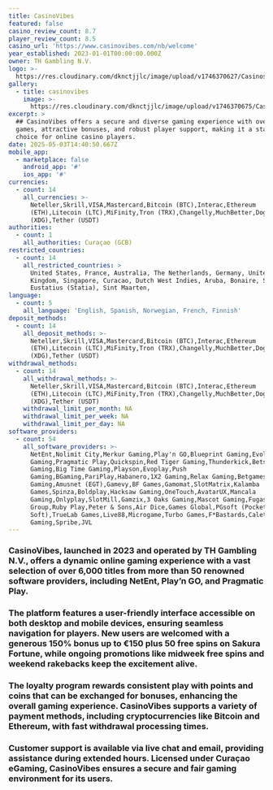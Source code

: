 ```yaml
---
title: CasinoVibes
featured: false
casino_review_count: 8.7
player_review_count: 8.5
casino_url: 'https://www.casinovibes.com/nb/welcome'
year_established: 2023-01-01T00:00:00.000Z
owner: TH Gambling N.V.
logo: >-
  https://res.cloudinary.com/dknctjjlc/image/upload/v1746370627/Casinos/CasinoVibes/Screenshot_2025-05-04_at_17.55.51_u2xngv.png
gallery:
  - title: casinovibes
    image: >-
      https://res.cloudinary.com/dknctjjlc/image/upload/v1746370675/Casinos/CasinoVibes/Screenshot_2025-05-04_at_17.57.31_gp6uwj.png
excerpt: >
  ## CasinoVibes offers a secure and diverse gaming experience with over 4,000
  games, attractive bonuses, and robust player support, making it a standout
  choice for online casino players.
date: 2025-05-03T14:40:50.667Z
mobile_app:
  - marketplace: false
    android_app: '#'
    ios_app: '#'
currencies:
  - count: 14
    all_currencies: >-
      Neteller,Skrill,VISA,Mastercard,Bitcoin (BTC),Interac,Ethereum
      (ETH),Litecoin (LTC),MiFinity,Tron (TRX),Changelly,MuchBetter,Dogecoin
      (XDG),Tether (USDT)
authorities:
  - count: 1
    all_authorities: Curaçao (GCB)
restricted_countries:
  - count: 14
    all_restricted_countries: >
      United States, France, Australia, The Netherlands, Germany, United
      Kingdom, Singapore, Curacao, Dutch West Indies, Aruba, Bonaire, Saba, Sint
      Eustatius (Statia), Sint Maarten,
language:
  - count: 5
    all_language: 'English, Spanish, Norwegian, French, Finnish'
deposit_methods:
  - count: 14
    all_deposit_methods: >-
      Neteller,Skrill,VISA,Mastercard,Bitcoin (BTC),Interac,Ethereum
      (ETH),Litecoin (LTC),MiFinity,Tron (TRX),Changelly,MuchBetter,Dogecoin
      (XDG),Tether (USDT)
withdrawal_methods:
  - count: 14
    all_withdrawal_methods: >-
      Neteller,Skrill,VISA,Mastercard,Bitcoin (BTC),Interac,Ethereum
      (ETH),Litecoin (LTC),MiFinity,Tron (TRX),Changelly,MuchBetter,Dogecoin
      (XDG),Tether (USDT)
    withdrawal_limit_per_month: NA
    withdrawal_limit_per_week: NA
    withdrawal_limit_per_day: NA
software_providers:
  - count: 54
    all_software_providers: >-
      NetEnt,Nolimit City,Merkur Gaming,Play'n GO,Blueprint Gaming,Evolution
      Gaming,Pragmatic Play,Quickspin,Red Tiger Gaming,Thunderkick,Betsoft
      Gaming,Big Time Gaming,Playson,Evoplay,Push
      Gaming,BGaming,PariPlay,Habanero,1X2 Gaming,Relax Gaming,Betgames,Oryx
      Gaming,Amusnet (EGT),Gamevy,BF Games,Gamomat,SlotMatrix,Kalamba
      Games,Spinza,Boldplay,Hacksaw Gaming,OneTouch,AvatarUX,Mancala
      Gaming,Onlyplay,SlotMill,Gamzix,3 Oaks Gaming,Mascot Gaming,Fugaso,Skywind
      Group,Ruby Play,Peter & Sons,Air Dice,Games Global,PGsoft (Pocket Games
      Soft),TrueLab Games,Live88,Microgame,Turbo Games,F*Bastards,Caleta
      Gaming,Spribe,JVL
---
```


### CasinoVibes, launched in 2023 and operated by TH Gambling N.V., offers a dynamic online gaming experience with a vast selection of over 6,000 titles from more than 50 renowned software providers, including NetEnt, Play’n GO, and Pragmatic Play. 

### The platform features a user-friendly interface accessible on both desktop and mobile devices, ensuring seamless navigation for players. New users are welcomed with a generous 150% bonus up to €150 plus 50 free spins on Sakura Fortune, while ongoing promotions like midweek free spins and weekend rakebacks keep the excitement alive. 

### The loyalty program rewards consistent play with points and coins that can be exchanged for bonuses, enhancing the overall gaming experience. CasinoVibes supports a variety of payment methods, including cryptocurrencies like Bitcoin and Ethereum, with fast withdrawal processing times. 

### Customer support is available via live chat and email, providing assistance during extended hours. Licensed under Curaçao eGaming, CasinoVibes ensures a secure and fair gaming environment for its users.
